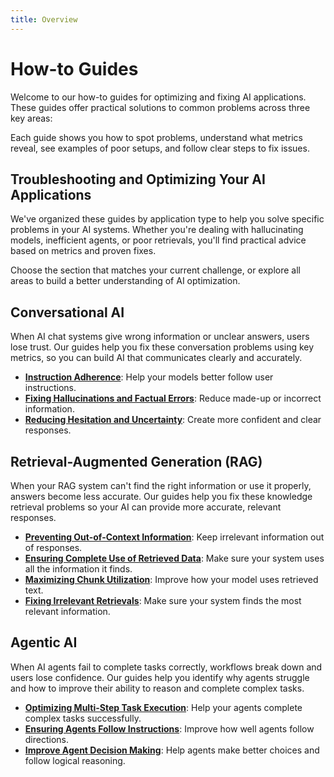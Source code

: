 ```yaml
---
title: Overview
---
```


# How-to Guides

Welcome to our how-to guides for optimizing and fixing AI applications. These guides offer practical solutions to common problems across three key areas:

Each guide shows you how to spot problems, understand what metrics reveal, see examples of poor setups, and follow clear steps to fix issues.

## Troubleshooting and Optimizing Your AI Applications

We've organized these guides by application type to help you solve specific problems in your AI systems. Whether you're dealing with hallucinating models, inefficient agents, or poor retrievals, you'll find practical advice based on metrics and proven fixes.

Choose the section that matches your current challenge, or explore all areas to build a better understanding of AI optimization.

## Conversational AI

When AI chat systems give wrong information or unclear answers, users lose trust. Our guides help you fix these conversation problems using key metrics, so you can build AI that communicates clearly and accurately.

- **[Instruction Adherence](/how-to-guides/conversational-ai/instruction-adherence)**: Help your models better follow user instructions.
- **[Fixing Hallucinations and Factual Errors](/how-to-guides/conversational-ai/fixing-hallucinations-and-facutal-erros)**: Reduce made-up or incorrect information.
- **[Reducing Hesitation and Uncertainty](/how-to-guides/conversational-ai/reducing-hesitation-and-uncertainty)**: Create more confident and clear responses.

## Retrieval-Augmented Generation (RAG)

When your RAG system can't find the right information or use it properly, answers become less accurate. Our guides help you fix these knowledge retrieval problems so your AI can provide more accurate, relevant responses.

- **[Preventing Out-of-Context Information](/how-to-guides/rag/preventing-out-of-context-information)**: Keep irrelevant information out of responses.
- **[Ensuring Complete Use of Retrieved Data](/how-to-guides/rag/ensuring-complete-use-of-retrieved-data)**: Make sure your system uses all the information it finds.
- **[Maximizing Chunk Utilization](/how-to-guides/rag/maximizing-chunk-utilization)**: Improve how your model uses retrieved text.
- **[Fixing Irrelevant Retrievals](/how-to-guides/rag/fixing-irrelevant-retrievals)**: Make sure your system finds the most relevant information.

## Agentic AI

When AI agents fail to complete tasks correctly, workflows break down and users lose confidence. Our guides help you identify why agents struggle and how to improve their ability to reason and complete complex tasks.

- **[Optimizing Multi-Step Task Execution](/how-to-guides/agentic-ai/optimizing-multi-step-task-execution)**: Help your agents complete complex tasks successfully.
- **[Ensuring Agents Follow Instructions](/how-to-guides/agentic-ai/ensuring-agents-follow-instructions)**: Improve how well agents follow directions.
- **[Improve Agent Decision Making](/how-to-guides/agentic-ai/improve-agent-decision-making)**: Help agents make better choices and follow logical reasoning.


